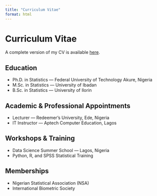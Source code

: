 ```yaml
---
title: "Curriculum Vitae"
format: html
---
```


# Curriculum Vitae

A complete version of my CV is available [here](../static/James_Daniel_CV.pdf).

## Education
- Ph.D. in Statistics — Federal University of Technology Akure, Nigeria
- M.Sc. in Statistics — University of Ibadan
- B.Sc. in Statistics — University of Ilorin

## Academic & Professional Appointments
- Lecturer — Redeemer’s University, Ede, Nigeria
- IT Instructor — Aptech Computer Education, Lagos

## Workshops & Training
- Data Science Summer School — Lagos, Nigeria
- Python, R, and SPSS Statistical Training

## Memberships
- Nigerian Statistical Association (NSA)
- International Biometric Society
